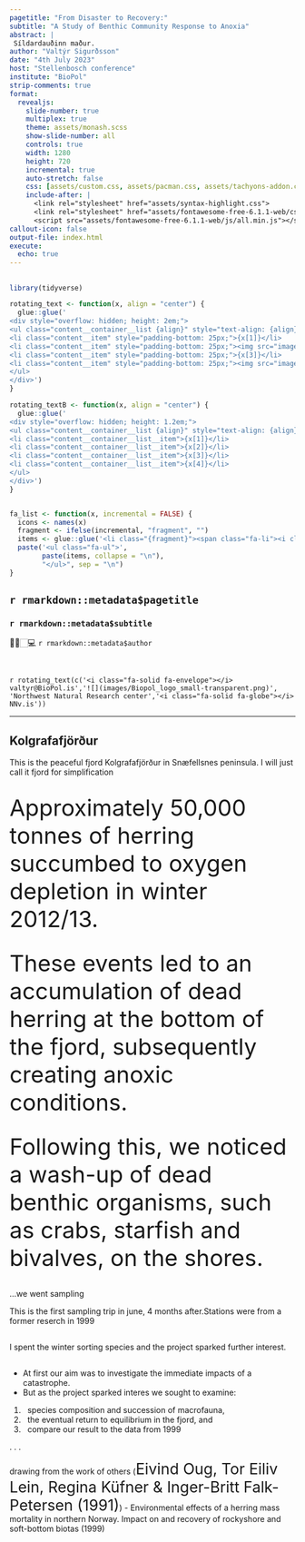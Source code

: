 ```yaml
---
pagetitle: "From Disaster to Recovery:"
subtitle: "A Study of Benthic Community Response to Anoxia"
abstract: |
 Síldardauðinn maður. 
author: "Valtýr Sigurðsson"
date: "4th July 2023"
host: "Stellenbosch conference"
institute: "BioPol"
strip-comments: true
format: 
  revealjs:
    slide-number: true
    multiplex: true
    theme: assets/monash.scss
    show-slide-number: all
    controls: true
    width: 1280
    height: 720
    incremental: true
    auto-stretch: false
    css: [assets/custom.css, assets/pacman.css, assets/tachyons-addon.css]
    include-after: |
      <link rel="stylesheet" href="assets/syntax-highlight.css">
      <link rel="stylesheet" href="assets/fontawesome-free-6.1.1-web/css/all.min.css">
      <script src="assets/fontawesome-free-6.1.1-web/js/all.min.js"></script>
callout-icon: false
output-file: index.html
execute:
  echo: true
---
```


##  {#title-slide background="images/sh.png"}

```r
library(tidyverse)

rotating_text <- function(x, align = "center") {
  glue::glue('
<div style="overflow: hidden; height: 2em;">
<ul class="content__container__list {align}" style="text-align: {align}">
<li class="content__item" style="padding-bottom: 25px;">{x[1]}</li>
<li class="content__item" style="padding-bottom: 25px;"><img src="images/Biopol_logo_small-transparent.png" alt="Logo" height="36px"></li>
<li class="content__item" style="padding-bottom: 25px;">{x[3]}</li>
<li class="content__item" style="padding-bottom: 25px;"><img src="images/logoNNV.svg" alt="Logo" height="36px"></li>
</ul>
</div>')
}

rotating_textB <- function(x, align = "center") {
  glue::glue('
<div style="overflow: hidden; height: 1.2em;">
<ul class="content__container__list {align}" style="text-align: {align}">
<li class="content__container__list__item">{x[1]}</li>
<li class="content__container__list__item">{x[2]}</li>
<li class="content__container__list__item">{x[3]}</li>
<li class="content__container__list__item">{x[4]}</li>
</ul>
</div>')
}


fa_list <- function(x, incremental = FALSE) {
  icons <- names(x)
  fragment <- ifelse(incremental, "fragment", "")
  items <- glue::glue('<li class="{fragment}"><span class="fa-li"><i class="{icons}"></i></span> {x}</li>')
  paste('<ul class="fa-ul">', 
        paste(items, collapse = "\n"),
        "</ul>", sep = "\n")
}

```

::: title-box
<h2>`r rmarkdown::metadata$pagetitle`</h2>

<h3>`r rmarkdown::metadata$subtitle`</h3>

👨‍💻🏻‍💻 [`r rmarkdown::metadata$author`]{.author}

<br>

`r rotating_text(c('<i class="fa-solid fa-envelope"></i> valtyr@BioPol.is','![](images/Biopol_logo_small-transparent.png)', 'Northwest Natural Research center','<i class="fa-solid fa-globe"></i> NNv.is'))`
:::


------------------------------------------------------------------------



##  Kolgrafafjörður {background-image="images/2.png"}




::: {.notes}
This is the peaceful fjord Kolgrafafjörður in Snæfellsnes peninsula. I will just call it fjord for simplification
:::

##  {background-image="images/3.png"}

## {background-image="images/4.png"}
<span style="font-size:30pt;">[Approximately 50,000 tonnes of herring succumbed to oxygen depletion in winter 2012/13.]{.strokeme}</span>

## {background-image="images/sildhne.png"}
<span style="font-size:30pt;">[These events led to an accumulation of dead herring at the bottom of the fjord, subsequently creating anoxic conditions.]{.strokeme}</span>

## {background-image="images/robert2013B.png"}
<span style="font-size:30pt;">[Following this, we noticed a wash-up of dead benthic organisms, such as crabs, starfish and bivalves, on the shores.]{.strokeme}</span>

##  {background-image="images/6b.png"}
...we went sampling

::: {.notes}
This is the first sampling trip in june, 4 months after.Stations were from a former reserch in 1999
:::

##  {background-image="images/7.png"}

::: {.notes}
I spent the winter sorting species and the project sparked further interest.
:::

##  

*  At first our aim was to investigate the immediate impacts of a catastrophe.
* But as the project sparked interes we sought to examine:


1. &nbsp; species composition and succession of macrofauna,
2. &nbsp; the eventual return to equilibrium in the fjord, and 
3. &nbsp; compare our result to the data from 1999 

. . .


::: aside
drawing from the work of others (<span style="font-size:20pt;">[Eivind Oug, Tor Eiliv Lein, Regina Küfner & Inger-Britt Falk-Petersen]{.monash-blue2} (1991)</span>)
- Environmental effects of a herring mass mortality in northern Norway. Impact
on and recovery of rockyshore and soft-bottom biotas (1999)
::: 




## {background-image="images/DominantGroups.png"}


##  {background-image="images/8.png"}


##  {background-image="images/9.png"}

##  {background-image="images/11.png"}
##  {background-iframe="https://valtyrio.shinyapps.io/docs/" background-interactive="true"}

##  {background-image="images/13.png"}
##  {background-image="images/12.png"}
